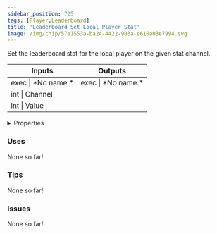 ```yaml
---
sidebar_position: 725
tags: [Player,Leaderboard]
title: 'Leaderboard Set Local Player Stat'
image: /img/chip/57a1553a-ba24-4422-903a-e610a03e7994.svg
---
```


Set the leaderboard stat for the local player on the given stat channel.



<IChip uuid="57a1553a-ba24-4422-903a-e610a03e7994"/>

<table><thead><tr><th>Inputs</th><th>Outputs</th></tr></thead><tbody><tr><td>exec | *No name.*</td><td>exec | *No name.*</td></tr><tr><td>int | Channel</td><td /></tr><tr><td>int | Value</td><td /></tr></tbody></table>

<details>
  <summary>Properties</summary>
  <div>
    <div>
    <table>
      <tbody>
        <tr>
          <td>Is beta required?</td>
          <td>No</td>
        </tr>
        <tr>
          <td>Is chip a trolling risk?</td>
          <td>No</td>
        </tr>
        <tr>
          <td>Is chip a role assignment risk?</td>
          <td>No</td>
        </tr>
        <tr>
          <td>Chip UUID</td>
          <td>57a1553a-ba24-4422-903a-e610a03e7994</td>
        </tr>
        <tr>
          <td>Room availability</td>
          <td>Available everywhere</td>
        </tr>
      </tbody>
    </table>
    </div>
  </div>
</details>

### Uses

None so far!

### Tips

None so far!

### Issues

None so far!